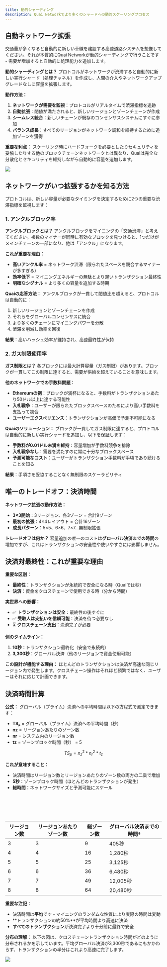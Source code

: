 ```yaml
---
title: 動的シャーディング
description: Quai Networkでより多くのシャードへの動的スケーリングプロセス
---
```


## 自動ネットワーク拡張

交通量が多くなると自動的に新しい車線を建設する高速道路システムを想像してください。それが本質的にQuai Networkが動的シャーディングで行うことです - 需要が増加すると自動的に処理能力を追加します。

**動的シャーディングとは？**
プロトコルがネットワークが渋滞すると自動的に新しい実行シャード（処理チャネル）を作成し、人間の介入やネットワークアップグレードなしに容量を拡張します。

**動作方法：**
1. **ネットワークが需要を監視**：プロトコルがリアルタイムで渋滞指標を追跡
2. **自動拡張**：閾値が満たされると、新しいリージョンとゾーンチェーンが作成
3. **シームレス統合**：新しいチェーンが既存のコンセンサスシステムにすぐに参加
4. **バランス成長**：すべてのリージョンがネットワーク調和を維持するために追加ゾーンを獲得

**重要な利点：**
スケーリング時にハードフォークを必要としたりセキュリティを妥協したりする他のブロックチェーンネットワークとは異なり、Quaiは完全な分散化とセキュリティを維持しながら自動的に容量を追加します。

<Frame>
	<img src='/images/DynamicSharding.jpg' />
</Frame>

## ネットワークがいつ拡張するかを知る方法

プロトコルは、新しい容量が必要なタイミングを決定するために2つの重要な渋滞指標を監視します：

### 1. アンクルブロック率

**アンクルブロックとは？**
アンクルブロックをマイニングの「交通渋滞」と考えてください。複数のマイナーが同時に有効なブロックを見つけると、1つだけがメインチェーンの一部になり、他は「アンクル」になります。

**これが重要な理由：**
- **高いアンクル率** = ネットワーク渋滞（限られたスペースを競合するマイナーが多すぎる）
- **効率低下** = マイニングエネルギーの無駄とより遅いトランザクション最終性
- **明確なシグナル** = より多くの容量を追加する時期

**Quaiの応答方法：**
アンクルブロックが一貫して閾値比を超えると、プロトコルは自動的に：
1. 新しいリージョンとゾーンチェーンを作成
2. それらをグローバルコンセンサスに統合
3. より多くのチェーンにマイニングパワーを分散
4. 渋滞を削減し効率を回復

**結果**：高いハッシュ効率が維持され、高速最終性が保持

### 2. ガス制限使用率

**ガス制限とは？**
各ブロックには最大計算容量（ガス制限）があります。ブロックが一貫してこの制限に達すると、需要が供給を超えていることを意味します。

**他のネットワークでの手数料問題：**
- **Ethereumの例**：ブロックが満杯になると、手数料がトランザクションあたり50ドル以上に達する可能性
- **入札戦争**：ユーザーが限られたブロックスペースのためにより高い手数料を支払って競合
- **ユーザーエクスペリエンス**：トランザクションが高価で予測不可能になる

**Quaiのソリューション：**
ブロックが一貫してガス制限に達すると、プロトコルは自動的に新しい実行シャードを追加し、以下を保証します：
- **手数料が0.01ドル未満を維持**：容量増加が手数料競争を排除
- **入札戦争なし**：需要を満たすのに常に十分なブロックスペース
- **予測可能なコスト**：ユーザーがトランザクション手数料が手頃であり続けることを知る

**結果**：手頃さを妥協することなく無制限のスケーラビリティ

## 唯一のトレードオフ：決済時間

**ネットワーク拡張の動作方法：**
- **3×3開始**：3リージョン、各3ゾーン = 合計9ゾーン
- **最初の拡張**：4×4レイアウト = 合計16ゾーン
- **成長パターン**：5×5、6×6、7×7...無制限拡張

**トレードオフは何か？**
容量追加の唯一のコストは**グローバル決済までの時間**の増加ですが、これはトランザクションの安全性や使いやすさには影響しません。

## 決済対最終性：これが重要な理由

**重要な区別：**
- **最終性**：トランザクションが永続的で安全になる時（Quaiでは秒）
- **決済**：資金をクロスチェーンで使用できる時（分から時間）

**実世界への影響：**
- ✅ **トランザクションは安全**：最終性の後すぐに
- ✅ **受取人は支払いを信頼可能**：決済を待つ必要なし
- ⏳ **クロスチェーン支出**：決済完了が必要

**例のタイムライン：**
1. **10秒**：トランザクション最終化（安全で永続的）
2. **3,300秒**：グローバル決済（他のリージョンで資金使用可能）

**この設計が機能する理由：**
ほとんどのトランザクションは決済が高速な同じリージョン内で発生します。クロスチェーン操作はそれほど頻繁ではなく、ユーザーはそれに応じて計画できます。

## 決済時間計算

**公式：**
グローバル（プライム）決済への平均時間は以下の方程式で測定できます：

- **TSₚ** = グローバル（プライム）決済への平均時間（秒）
- **nz** = リージョンあたりのゾーン数
- **nr** = システム内のリージョン数
- **tz** = ゾーンブロック時間（秒） = 5

$$
TS_{p} = n_{z}^2 * n_{r}^2 * t_{z}
$$

**これが意味すること：**
- 決済時間はリージョン数とリージョンあたりのゾーン数の両方の二乗で増加
- **5秒**：ゾーンブロック時間（ほとんどのトランザクションが発生）
- **総時間**：ネットワークサイズと予測可能にスケール

<br></br>
<br></br>

| リージョン数 | リージョンあたりゾーン数 | 総ゾーン数 | グローバル決済までの時間† |
| ----------- | -------------------- | --------- | ---------------------- |
| 3           | 3                    | 9         | 405秒                  |
| 4           | 4                    | 16        | 1,280秒                |
| 5           | 5                    | 25        | 3,125秒                |
| 6           | 6                    | 36        | 6,480秒                |
| 7           | 7                    | 49        | 12,005秒               |
| 8           | 8                    | 64        | 20,480秒               |

**重要な注記：**
- 決済時間は**平均**です - マイニングのランダムな性質により実際の時間は変動
- **トランザクションの約50%**が平均時間より高速に決済
- **すべてのトランザクション**が決済完了より十分前に最終で安全

**分布の理解：**
以下の図は、クロスチェーントランザクション時間がどのように分布されるかを示しています。平均グローバル決済が3,300秒であるにもかかわらず、トランザクションの半分はこれより高速に完了します。

<Frame>
	<img src='/images/Cross-PrimeTransactions.png' />
</Frame>
